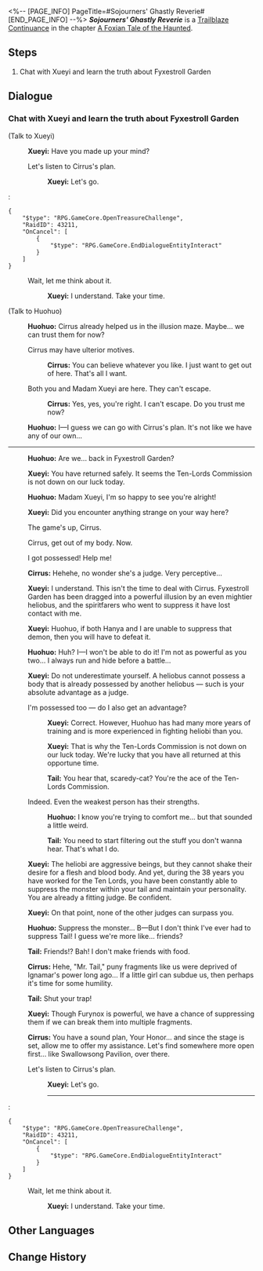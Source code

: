 <%-- [PAGE_INFO]
PageTitle=#Sojourners' Ghastly Reverie#
[END_PAGE_INFO] --%>
{{Stub|Dialogue.}}
{{Mission Infobox
|id            = 2021703
|title         = 
|image         = <!--Mission Sojourners' Ghastly Reverie.png-->
|type          = Trailblaze Continuance
|event_name    = 
|chapter       = A Foxian Tale of the Haunted
|requirements  = [[Trailblaze Continuance]] ''[[Sojourners' Ghastly Reverie]]'' completed
|summary       = <!--official mission summary from Fate's Atlas-->
|characters    = Cirrus; Huohuo; Tail; Trailblazer; Xueyi
|startLocation = [[The Xianzhou Luofu]] - [[Fyxestroll Garden]]
|world         = The Xianzhou Luofu
|area          = Fyxestroll Garden
|prev          = 
|next          = 
|rewards       = Trailblaze EXP*1,500; Stellar Jade*150; Traveler's Guide*15; Refined Aether*12; Lost Crystal*12; "Dancing Fantasms"*1 { text = "Dancing Fantasms" }; Credit*150,000
}}
'''''Sojourners' Ghastly Reverie''''' is a [[Trailblaze Continuance]] in the chapter [[A Foxian Tale of the Haunted (Continuance)|A Foxian Tale of the Haunted]].

==Steps==
# Chat with Xueyi and learn the truth about Fyxestroll Garden

<!--
==Gameplay Notes==

--><!--
==Trial Character==

-->
==Dialogue==
{{Stub Dialogue}}

===Chat with Xueyi and learn the truth about Fyxestroll Garden{{subst:void|<!--202170301-->}}===
{{Mission Description|type=continuance|location=Fyxestroll Garden|Being dragged into a mirror and then spat out again makes a perfect beginning and end for a supernatural story. Unfortunately, as soon as you leave the illusory maze, you realize that the real Fyxestroll Garden has fallen under the control of the heliobi, and the Judges are doing their best to prolong the impending utter rout.}}
{{Dialogue Start}}

;(Talk to Xueyi)
:{{A|VO side2 hh xueyi 153.ogg}} '''Xueyi:''' Have you made up your mind?
:{{DIcon|Arrow}} Let's listen to Cirrus's plan.
::{{A|VO side2 hh xueyi 154.ogg}} '''Xueyi:''' Let's go.
:<pre>{
	"$type": "RPG.GameCore.OpenTreasureChallenge",
	"RaidID": 43211,
	"OnCancel": [
		{
			"$type": "RPG.GameCore.EndDialogueEntityInteract"
		}
	]
}</pre>
:{{DIcon|Exit}} Wait, let me think about it.
::{{A|VO side2 hh xueyi 155.ogg}} '''Xueyi:''' I understand. Take your time.

;(Talk to Huohuo)
:{{A|VO side2 hh huohuo 229.ogg}} '''Huohuo:''' Cirrus already helped us in the illusion maze. Maybe... we can trust them for now?
:{{DIcon|Arrow}} Cirrus may have ulterior motives.
::{{A|VO side2 hh fuyan 187.ogg}} '''Cirrus:''' You can believe whatever you like. I just want to get out of here. That's all I want.
:{{DIcon|Arrow}} Both you and Madam Xueyi are here. They can't escape.
::{{A|VO side2 hh fuyan 188.ogg}} '''Cirrus:''' Yes, yes, you're right. I can't escape. Do you trust me now?
:{{A|VO side2 hh huohuo 230.ogg}} '''Huohuo:''' I&mdash;I guess we can go with Cirrus's plan. It's not like we have any of our own...
----
:{{A|VO side2 hh huohuo 224.ogg}} '''Huohuo:''' Are we... back in Fyxestroll Garden?
:{{A|VO side2 hh xueyi 141.ogg}} '''Xueyi:''' You have returned safely. It seems the Ten-Lords Commission is not down on our luck today.
:{{A|VO side2 hh huohuo 225.ogg}} '''Huohuo:''' Madam Xueyi, I'm so happy to see you're alright!
:{{A|VO side2 hh xueyi 142.ogg}} '''Xueyi:''' Did you encounter anything strange on your way here?
:{{DIcon|Arrow}} The game's up, Cirrus.
:{{DIcon|Arrow}} Cirrus, get out of my body. Now.
:{{DIcon|Arrow}} I got possessed! Help me!
:{{A|VO side2 hh fuyan 184.ogg}} '''Cirrus:''' Hehehe, no wonder she's a judge. Very perceptive...
:{{Black Screen|Huohuo informs Xueyi of what you have experienced so far...}}
:{{A|VO side2 hh xueyi 143.ogg}} '''Xueyi:''' I understand. This isn't the time to deal with Cirrus. Fyxestroll Garden has been dragged into a powerful illusion by an even mightier heliobus, and the spiritfarers who went to suppress it have lost contact with me.
:{{A|VO side2 hh xueyi 144.ogg}} '''Xueyi:''' Huohuo, if both Hanya and I are unable to suppress that demon, then you will have to defeat it.
:{{A|VO side2 hh huohuo 226.ogg}} '''Huohuo:''' Huh? I&mdash;I won't be able to do it! I'm not as powerful as you two... I always run and hide before a battle...
:{{A|VO side2 hh xueyi 145.ogg}} '''Xueyi:''' Do not underestimate yourself. A heliobus cannot possess a body that is already possessed by another heliobus &mdash; such is your absolute advantage as a judge.
:{{DIcon|Arrow}} I'm possessed too &mdash; do I also get an advantage?
::{{A|VO side2 hh xueyi 146.ogg}} '''Xueyi:''' Correct. However, Huohuo has had many more years of training and is more experienced in fighting heliobi than you.
::{{A|VO side2 hh xueyi 147.ogg}} '''Xueyi:''' That is why the Ten-Lords Commission is not down on our luck today. We're lucky that you have all returned at this opportune time.
::{{A|VO side2 hh tail 154.ogg}} '''Tail:''' You hear that, scaredy-cat? You're the ace of the Ten-Lords Commission.
:{{DIcon|Arrow}} Indeed. Even the weakest person has their strengths.
::{{A|VO side2 hh huohuo 227 m.ogg}} {{A|VO side2 hh huohuo 227 f.ogg}} '''Huohuo:''' I know you're trying to comfort me... but that sounded a little weird.
::{{A|VO side2 hh tail 155.ogg}} '''Tail:''' You need to start filtering out the stuff you don't wanna hear. That's what I do.
:{{A|VO side2 hh xueyi 148.ogg}} '''Xueyi:''' The heliobi are aggressive beings, but they cannot shake their desire for a flesh and blood body. And yet, during the 38 years you have worked for the Ten Lords, you have been constantly able to suppress the monster within your tail and maintain your personality. You are already a fitting judge. Be confident.
:{{A|VO side2 hh xueyi 149.ogg}} '''Xueyi:''' On that point, none of the other judges can surpass you.
:{{A|VO side2 hh huohuo 228.ogg}} '''Huohuo:''' Suppress the monster... B&mdash;But I don't think I've ever had to suppress Tail! I guess we're more like... friends?
:{{A|VO side2 hh tail 156.ogg}} '''Tail:''' Friends!? Bah! I don't make friends with food.
:{{A|VO side2 hh fuyan 185.ogg}} '''Cirrus:''' Hehe, "Mr. Tail," puny fragments like us were deprived of Ignamar's power long ago... If a little girl can subdue us, then perhaps it's time for some humility.
:{{A|VO side2 hh tail 157.ogg}} '''Tail:''' Shut your trap!
:{{A|VO side2 hh xueyi 150.ogg}} '''Xueyi:''' Though Furynox is powerful, we have a chance of suppressing them if we can break them into multiple fragments.
:{{A|VO side2 hh fuyan 186.ogg}} '''Cirrus:''' You have a sound plan, Your Honor... and since the stage is set, allow me to offer my assistance. Let's find somewhere more open first... like Swallowsong Pavilion, over there.
:{{DIcon|Arrow}} Let's listen to Cirrus's plan.
::{{A|VO side2 hh xueyi 151.ogg}} '''Xueyi:''' Let's go.
::----
:<pre>{
	"$type": "RPG.GameCore.OpenTreasureChallenge",
	"RaidID": 43211,
	"OnCancel": [
		{
			"$type": "RPG.GameCore.EndDialogueEntityInteract"
		}
	]
}</pre>
:{{DIcon|Exit}} Wait, let me think about it.
::{{A|VO side2 hh xueyi 152.ogg}} '''Xueyi:''' I understand. Take your time.
::{{Black Screen|Huohuo informs Xueyi of what you have experienced so far...}}
{{Dialogue End}}

==Other Languages==
{{Other Languages
|en   = Sojourners' Ghastly Reverie
|zhs  = 游园惊梦
|zht  = 遊園驚夢
|ja   = 游園驚夢
|ko   = 유원경몽
|es   = Sustos en el parque
|fr   = Promenade fantasmagorique
|ru   = Прогулка по саду и прерванный сон
|th   = ฝันผวาในสวนเฮี้ยน
|vi   = Ác Mộng Vườn Hoang
|de   = Garten der Albträume
|id   = Mimpi Buruk di Taman
|pt   = Devaneio Lúgubre do Visitante
}}

==Change History==
{{Change History|1.5}}
